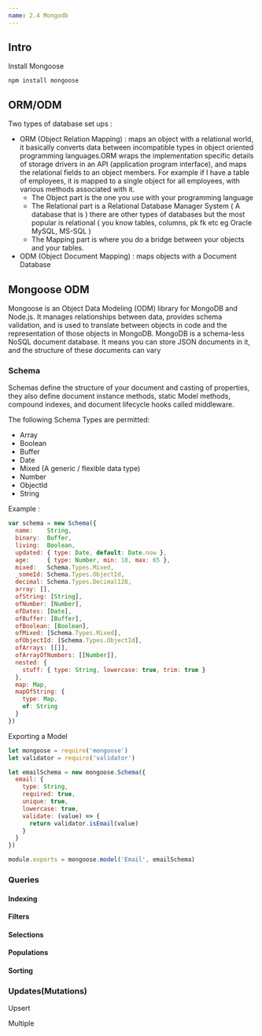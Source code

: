 ```yaml
---
name: 2.4 Mongodb
---
```


## Intro

Install Mongoose
```
npm install mongoose

```
## ORM/ODM
Two types of database set ups : 
- ORM (Object Relation Mapping) : maps an object with a relational world, it basically converts data between incompatible types in object oriented programming languages.ORM wraps the implementation specific details of storage drivers in an API (application program interface), and maps the relational fields to an object members. For example if I have a table of employees, it is mapped to a single object for all employees, with various methods associated with it.
    - The Object part is the one you use with your programming language 
    - The Relational part is a Relational Database Manager System ( A database that is ) there are other types of databases but the most popular is relational ( you know tables, columns, pk fk etc eg Oracle MySQL, MS-SQL )
    - The Mapping part is where you do a bridge between your objects and your tables.
- ODM (Object Document Mapping) :  maps objects with a Document Database <br/>
## Mongoose ODM
Mongoose is an Object Data Modeling (ODM) library for MongoDB and Node.js.
 It manages relationships between data, provides schema validation,
 and is used to translate between objects in code and the representation of those objects in MongoDB.
 MongoDB is a schema-less NoSQL document database. It means you can store JSON documents in it, and the structure of these documents can vary
### Schema
Schemas define the structure of your document and casting of properties, they also define document instance methods, static Model methods, compound indexes, and document lifecycle hooks called middleware.<br/>

The following Schema Types are permitted:
- Array
- Boolean
- Buffer
- Date
- Mixed (A generic / flexible data type)
- Number
- ObjectId
- String

Example :

```js
var schema = new Schema({
  name:    String,
  binary:  Buffer,
  living:  Boolean,
  updated: { type: Date, default: Date.now },
  age:     { type: Number, min: 18, max: 65 },
  mixed:   Schema.Types.Mixed,
  _someId: Schema.Types.ObjectId,
  decimal: Schema.Types.Decimal128,
  array: [],
  ofString: [String],
  ofNumber: [Number],
  ofDates: [Date],
  ofBuffer: [Buffer],
  ofBoolean: [Boolean],
  ofMixed: [Schema.Types.Mixed],
  ofObjectId: [Schema.Types.ObjectId],
  ofArrays: [[]],
  ofArrayOfNumbers: [[Number]],
  nested: {
    stuff: { type: String, lowercase: true, trim: true }
  },
  map: Map,
  mapOfString: {
    type: Map,
    of: String
  }
})

```

Exporting a Model

````js
let mongoose = require('mongoose')
let validator = require('validator')

let emailSchema = new mongoose.Schema({
  email: {
    type: String,
    required: true,
    unique: true,
    lowercase: true,
    validate: (value) => {
      return validator.isEmail(value)
    }
  }
})

module.exports = mongoose.model('Email', emailSchema)
````

### Queries

#### Indexing

#### Filters

#### Selections

#### Populations

#### Sorting


### Updates(Mutations)

Upsert

Multiple